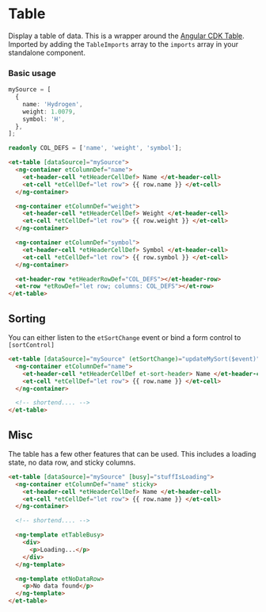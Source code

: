 # Table

Display a table of data. This is a wrapper around the [Angular CDK Table](https://material.angular.io/cdk/table/overview).
Imported by adding the `TableImports` array to the `imports` array in your standalone component.

### Basic usage

```ts
mySource = [
  {
    name: 'Hydrogen',
    weight: 1.0079,
    symbol: 'H',
  },
];

readonly COL_DEFS = ['name', 'weight', 'symbol'];
```

```html
<et-table [dataSource]="mySource">
  <ng-container etColumnDef="name">
    <et-header-cell *etHeaderCellDef> Name </et-header-cell>
    <et-cell *etCellDef="let row"> {{ row.name }} </et-cell>
  </ng-container>

  <ng-container etColumnDef="weight">
    <et-header-cell *etHeaderCellDef> Weight </et-header-cell>
    <et-cell *etCellDef="let row"> {{ row.weight }} </et-cell>
  </ng-container>

  <ng-container etColumnDef="symbol">
    <et-header-cell *etHeaderCellDef> Symbol </et-header-cell>
    <et-cell *etCellDef="let row"> {{ row.symbol }} </et-cell>
  </ng-container>

  <et-header-row *etHeaderRowDef="COL_DEFS"></et-header-row>
  <et-row *etRowDef="let row; columns: COL_DEFS"></et-row>
</et-table>
```

## Sorting

You can either listen to the `etSortChange` event or bind a form control to `[sortControl]`

```html
<et-table [dataSource]="mySource" (etSortChange)="updateMySort($event)" etSort>
  <ng-container etColumnDef="name">
    <et-header-cell *etHeaderCellDef et-sort-header> Name </et-header-cell>
    <et-cell *etCellDef="let row"> {{ row.name }} </et-cell>
  </ng-container>

  <!-- shortend.... -->
</et-table>
```

## Misc

The table has a few other features that can be used.
This includes a loading state, no data row, and sticky columns.

```html
<et-table [dataSource]="mySource" [busy]="stuffIsLoading">
  <ng-container etColumnDef="name" sticky>
    <et-header-cell *etHeaderCellDef> Name </et-header-cell>
    <et-cell *etCellDef="let row"> {{ row.name }} </et-cell>
  </ng-container>

  <!-- shortend.... -->

  <ng-template etTableBusy>
    <div>
      <p>Loading...</p>
    </div>
  </ng-template>

  <ng-template etNoDataRow>
    <p>No data found</p>
  </ng-template>
</et-table>
```

